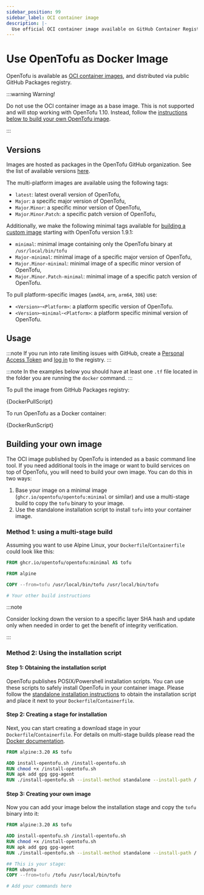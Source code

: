 ```yaml
---
sidebar_position: 99
sidebar_label: OCI container image
description: |-
  Use official OCI container image available on GitHub Container Registry.
---
```



# Use OpenTofu as Docker Image

OpenTofu is available as [OCI container images](https://github.com/opentofu/opentofu/pkgs/container/opentofu),
and distributed via public GitHub Packages registry.

:::warning Warning!

Do not use the OCI container image as a base image. This is not supported and will stop working with OpenTofu 1.10.
Instead, follow the [instructions below to build your own OpenTofu image](#building-your-own-image).

:::

## Versions

Images are hosted as packages in the OpenTofu GitHub organization. See the list
of available versions [here](https://github.com/opentofu/opentofu/pkgs/container/opentofu/versions?filters%5Bversion_type%5D=tagged).

The multi-platform images are available using the following tags:

- `latest`: latest overall version of OpenTofu,
- `Major`: a specific major version of OpenTofu,
- `Major`.`Minor`: a specific minor version of OpenTofu,
- `Major`.`Minor`.`Patch`: a specific patch version of OpenTofu,

Additionally, we make the following minimal tags available for [building a custom image](#building-your-own-image) starting with OpenTofu version 1.9.1:

- `minimal`: minimal image containing only the OpenTofu binary at `/usr/local/bin/tofu`
- `Major-minimal`: minimal image of a specific major version of OpenTofu,
- `Major.Minor-minimal`: minimal image of a specific minor version of OpenTofu,
- `Major.Minor.Patch-minimal`: minimal image of a specific patch version of OpenTofu.

To pull platform-specific images (`amd64`, `arm`, `arm64`, `386`) use:

- `<Version>`-`<Platform>`: a platform specific version of OpenTofu.
- `<Version>`-`minimal`-`<Platform>`: a platform specific minimal version of OpenTofu.

## Usage

:::note
If you run into rate limiting issues with GitHub, create a
[Personal Access Token](https://github.com/settings/tokens) and
[log in](https://docs.github.com/en/packages/working-with-a-github-packages-registry/working-with-the-container-registry#authenticating-to-the-container-registry)
to the registry.
:::

:::note
In the examples below you should have at least one `.tf` file located in the folder you are running the `docker` command.
:::

To pull the image from GitHub Packages registry:

<CodeBlock language="bash">{DockerPullScript}</CodeBlock>

To run OpenTofu as a Docker container:

<CodeBlock language="bash">{DockerRunScript}</CodeBlock>

## Building your own image

The OCI image published by OpenTofu is intended as a basic command line tool. If you need additional tools in the image
or want to build services on top of OpenTofu, you will need to build your own image. You can do this in two ways:

1. Base your image on a minimal image (`ghcr.io/opentofu/opentofu:minimal` or similar) and use a multi-stage build to copy the `tofu` binary to your image.
2. Use the standalone installation script to install `tofu` into your container image.

### Method 1: using a multi-stage build

Assuming you want to use Alpine Linux, your `Dockerfile`/`Containerfile` could look like this:

```Dockerfile
FROM ghcr.io/opentofu/opentofu:minimal AS tofu

FROM alpine

COPY --from=tofu /usr/local/bin/tofu /usr/local/bin/tofu

# Your other build instructions
```

:::note

Consider locking down the version to a specific layer SHA hash and update only when needed in order to get the benefit of integrity verification.

:::

### Method 2: Using the installation script

#### Step 1: Obtaining the installation script

OpenTofu publishes POSIX/Powershell installation scripts. You can use these scripts to safely install OpenTofu in your
container image. Please follow the [standalone installation instructions](standalone.mdx) to obtain the installation
script and place it next to your `Dockerfile`/`Containerfile`.

#### Step 2: Creating a stage for installation

Next, you can start creating a download stage in your `Dockerfile`/`Containerfile`. For details on multi-stage builds
please read the [Docker documentation](https://docs.docker.com/build/building/multi-stage/).

```Dockerfile
FROM alpine:3.20 AS tofu

ADD install-opentofu.sh /install-opentofu.sh
RUN chmod +x /install-opentofu.sh
RUN apk add gpg gpg-agent
RUN ./install-opentofu.sh --install-method standalone --install-path / --symlink-path -
```

#### Step 3: Creating your own image

Now you can add your image below the installation stage and copy the `tofu` binary into it:

```Dockerfile
FROM alpine:3.20 AS tofu

ADD install-opentofu.sh /install-opentofu.sh
RUN chmod +x /install-opentofu.sh
RUN apk add gpg gpg-agent
RUN ./install-opentofu.sh --install-method standalone --install-path / --symlink-path -

## This is your stage:
FROM ubuntu
COPY --from=tofu /tofu /usr/local/bin/tofu

# Add your commands here
```
